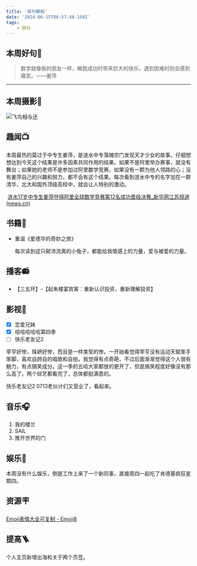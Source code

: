 ```yaml
---
title: '周刊模板'
date: '2024-06-15T06:57:48.158Z'
tags: 
    - 周刊
---
```




## 本周好句📃

> 数学就像我的朋友一样，解题成功时带来巨大的快乐，遇到困难时则会感到痛苦。——姜萍

---

## 本周摄影📸

![飞鸟相与还](../public/images/sunset.jpg)

## 趣闻📺

本周最热的莫过于中专生姜萍，是涟水中专落魄宗门发现天才少女的故事。仔细想想达到今天这个结果是许多因素共同作用的结果。如果不是阿里举办赛事，就没有舞台；如果她的老师不是参加过阿里数学竞赛，如果没有一颗为他人领路的心；没有姜萍自己的兴趣和努力，都不会有这个结果。每次看到涟水中专的名字加在一群清华，北大和国外顶级高校中，就会让人特别的激动。

​	[涟水17岁中专生姜萍夺得阿里全球数学竞赛第12名成功晋级决赛_新华网江苏频道 (news.cn)](http://js.news.cn/20240615/afbb69c33c53477a9398a2fac6f8f7b0/c.html)

## 书籍📔
- 重温《爱德华的奇妙之旅》

  每次读到这只颠沛流离的小兔子，都能给我情感上的力量，爱与被爱的力量。
## 播客📻
- 【三五环】-【起朱楼宴宾客：重新认识投资，重新理解投资】
## 影视🎥
- [x] 恋爱兄妹
- [x] 哈哈哈哈哈第四季
- [ ] 快乐老友记2

​宰亨好惨，珠妍好惨，而且是一样类型的惨。一开始看觉得宰亨没有运动天赋笨手笨脚，喜欢自顾自的唱歌和自拍，我觉得有点奇葩，不过后面渐渐觉得这个人很有魅力，有点搞笑成分。这一季的五哈大家都放的更开了，但是搞笑程度好像没有那么高了，两个综艺都看完了，总体都挺满意的。

​快乐老友记2 0713老伙计们又营业了，看起来。

## 音乐🎧
1. 我的楼兰
2. SAIL
3. 推开世界的门
## 娱乐🫧
本周没有什么娱乐，倒是工作上来了一个新同事，直接周四一起吃了肯德基疯狂星期四。
## 资源🪧
[Emoji表情大全可复制 - Emoji8](https://emoji8.com/zh-hans/)

## 提高🪜
个人主页新增出海和关于两个页签。